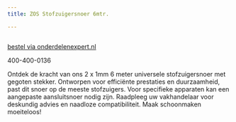 ```yaml
---
title: ZOS Stofzuigersnoer 6mtr.

---
```



<Image src={imageProduct} width={imageProduct.width} alt="" />

[bestel via onderdelenexpert.nl](https://www.onderdelenexpert.nl/zos-stofzuigersnoer-6mtr-012345)

400-400-0136

Ontdek de kracht van ons 2 x 1mm 6 meter universele stofzuigersnoer met gegoten stekker. Ontworpen voor efficiënte prestaties en duurzaamheid, past dit snoer op de meeste stofzuigers. Voor specifieke apparaten kan een aangepaste aansluitsnoer nodig zijn. Raadpleeg uw vakhandelaar voor deskundig advies en naadloze compatibiliteit. Maak schoonmaken moeiteloos!








